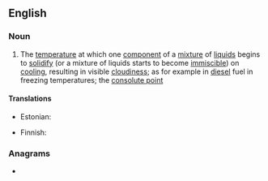 ==English==
{{wikipedia}}

===Noun===
{{en-noun}}

# {{lb|en|chemistry}} The [[temperature]] at which one [[component]] of a [[mixture]] of [[liquid]]s begins to [[solidify]] (or a mixture of liquids starts to become [[immiscible]]) on [[cooling]], resulting in visible [[cloudiness]]; as for example in [[diesel]] fuel in freezing temperatures; the [[consolute point]]

====Translations====
{{trans-top|temperature}}
* Estonian: {{t|et|hägustumispunkt}}
{{trans-mid}}
* Finnish: {{t|fi|samepiste}}
{{trans-bottom}}

===Anagrams===
* {{anagrams|en|point cloud|pointcloud}}